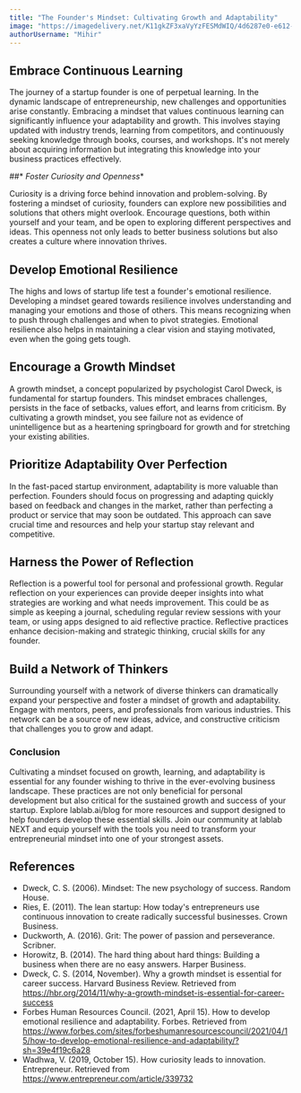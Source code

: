 ```yaml
---
title: "The Founder's Mindset: Cultivating Growth and Adaptability"
image: "https://imagedelivery.net/K11gkZF3xaVyYzFESMdWIQ/4d6287e0-e612-42e3-eeb3-e5c444b62800/full"
authorUsername: "Mihir"
---
```


## **Embrace Continuous Learning**

The journey of a startup founder is one of perpetual learning. In the dynamic landscape of entrepreneurship, new challenges and opportunities arise constantly. Embracing a mindset that values continuous learning can significantly influence your adaptability and growth. This involves staying updated with industry trends, learning from competitors, and continuously seeking knowledge through books, courses, and workshops. It's not merely about acquiring information but integrating this knowledge into your business practices effectively.

##* *Foster Curiosity and Openness**

Curiosity is a driving force behind innovation and problem-solving. By fostering a mindset of curiosity, founders can explore new possibilities and solutions that others might overlook. Encourage questions, both within yourself and your team, and be open to exploring different perspectives and ideas. This openness not only leads to better business solutions but also creates a culture where innovation thrives.

## **Develop Emotional Resilience**

The highs and lows of startup life test a founder's emotional resilience. Developing a mindset geared towards resilience involves understanding and managing your emotions and those of others. This means recognizing when to push through challenges and when to pivot strategies. Emotional resilience also helps in maintaining a clear vision and staying motivated, even when the going gets tough.

## **Encourage a Growth Mindset**

A growth mindset, a concept popularized by psychologist Carol Dweck, is fundamental for startup founders. This mindset embraces challenges, persists in the face of setbacks, values effort, and learns from criticism. By cultivating a growth mindset, you see failure not as evidence of unintelligence but as a heartening springboard for growth and for stretching your existing abilities.

## **Prioritize Adaptability Over Perfection**

In the fast-paced startup environment, adaptability is more valuable than perfection. Founders should focus on progressing and adapting quickly based on feedback and changes in the market, rather than perfecting a product or service that may soon be outdated. This approach can save crucial time and resources and help your startup stay relevant and competitive.

## **Harness the Power of Reflection**

Reflection is a powerful tool for personal and professional growth. Regular reflection on your experiences can provide deeper insights into what strategies are working and what needs improvement. This could be as simple as keeping a journal, scheduling regular review sessions with your team, or using apps designed to aid reflective practice. Reflective practices enhance decision-making and strategic thinking, crucial skills for any founder.

## **Build a Network of Thinkers**

Surrounding yourself with a network of diverse thinkers can dramatically expand your perspective and foster a mindset of growth and adaptability. Engage with mentors, peers, and professionals from various industries. This network can be a source of new ideas, advice, and constructive criticism that challenges you to grow and adapt.


### **Conclusion**

Cultivating a mindset focused on growth, learning, and adaptability is essential for any founder wishing to thrive in the ever-evolving business landscape. These practices are not only beneficial for personal development but also critical for the sustained growth and success of your startup. Explore lablab.ai/blog for more resources and support designed to help founders develop these essential skills. Join our community at lablab NEXT and equip yourself with the tools you need to transform your entrepreneurial mindset into one of your strongest assets.

## **References**

- Dweck, C. S. (2006). Mindset: The new psychology of success. Random House.
- Ries, E. (2011). The lean startup: How today's entrepreneurs use continuous innovation to create radically successful businesses. Crown Business.
- Duckworth, A. (2016). Grit: The power of passion and perseverance. Scribner.
- Horowitz, B. (2014). The hard thing about hard things: Building a business when there are no easy answers. Harper Business.
- Dweck, C. S. (2014, November). Why a growth mindset is essential for career success. Harvard Business Review. Retrieved from https://hbr.org/2014/11/why-a-growth-mindset-is-essential-for-career-success
- Forbes Human Resources Council. (2021, April 15). How to develop emotional resilience and adaptability. Forbes. Retrieved from https://www.forbes.com/sites/forbeshumanresourcescouncil/2021/04/15/how-to-develop-emotional-resilience-and-adaptability/?sh=39e4f19c6a28
- Wadhwa, V. (2019, October 15). How curiosity leads to innovation. Entrepreneur. Retrieved from https://www.entrepreneur.com/article/339732
